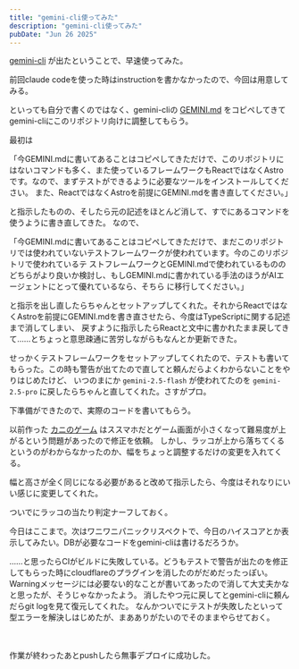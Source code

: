 ```yaml
---
title: "gemini-cli使ってみた"
description: "gemini-cli使ってみた"
pubDate: "Jun 26 2025"
---
```



[gemini-cli](https://github.com/google-gemini/gemini-cli) が出たということで、早速使ってみた。

前回claude codeを使った時はinstructionを書かなかったので、今回は用意してみる。

といっても自分で書くのではなく、gemini-cliの [GEMINI.md](https://github.com/google-gemini/gemini-cli/blob/main/GEMINI.md)
をコピペしてきてgemini-cliにこのリポジトリ向けに調整してもらう。

最初は

「今GEMINI.mdに書いてあることはコピペしてきただけで、このリポジトリにはないコマンドも多く、また使っているフレームワークもReactではなくAstroです。なので、まずテストができるように必要なツールをインストールしてください。
また、ReactではなくAstroを前提にGEMINI.mdを書き直してください。」

と指示したものの、そしたら元の記述をほとんど消して、すでにあるコマンドを使うように書き直してきた。
なので、

「今GEMINI.mdに書いてあることはコピペしてきただけで、まだこのリポジトリでは使われていないテストフレームワークが使われています。今のこのリポジトリで使われているテ
ストフレームワークとGEMINI.mdで使われているもののどちらがより良いか検討し、もしGEMINI.mdに書かれている手法のほうがAIエージェントにとって優れているなら、そちら
に移行してください。」

と指示を出し直したらちゃんとセットアップしてくれた。それからReactではなくAstroを前提にGEMINI.mdを書き直させたら、今度はTypeScriptに関する記述まで消してしまい、
戻すように指示したらReactと文中に書かれたまま戻してきて……とちょっと意思疎通に苦労しながらもなんとか更新できた。

せっかくテストフレームワークをセットアップしてくれたので、テストも書いてもらった。この時も警告が出てたので直してと頼んだらよくわからないことをやりはじめたけど、
いつのまにか `gemini-2.5-flash` が使われてたのを `gemini-2.5-pro` に戻したらちゃんと直してくれた。さすがプロ。

下準備ができたので、実際のコードを書いてもらう。

以前作った [カニのゲーム](/kani) はススマホだとゲーム画面が小さくなって難易度が上がるという問題があったので修正を依頼。
しかし、ラッコが上から落ちてくるというのがわからなかったのか、幅をちょっと調整するだけの変更を入れてくる。


<BlogPostImage src={geminiCliImage} alt="gemini-cliの実行画面" />

幅と高さが全く同じになる必要があると改めて指示したら、今度はそれなりにいい感じに変更してくれた。

ついでにラッコの当たり判定ナーフしておく。


<BlogPostImage src={otterSizeImage} alt="ラッコの当たり判定を小さくした" />

今日はここまで。次はワニワニパニックリスペクトで、今日のハイスコアとか表示してみたい。DBが必要なコードをgemini-cliは書けるだろうか。

……と思ったらCIがビルドに失敗している。どうもテストで警告が出たのを修正してもらった時にcloudflareのプラグインを消したのがだめだったっぽい。
Warningメッセージには必要ない的なことが書いてあったので消して大丈夫かなと思ったが、そうじゃなかったよう。
消したやつ元に戻してとgemini-cliに頼んだらgit logを見て復元してくれた。
なんかついでにテストが失敗したといって型エラーを解決しはじめたが、まあありがたいのでそのままやらせておく。


<BlogPostImage src={cloudflareFixImage} alt="cloudflareのプラグインを復元した" />

　


<BlogPostImage src={typeFixImage} alt="型エラーを解決してくれた" />

作業が終わったあとpushしたら無事デプロイに成功した。